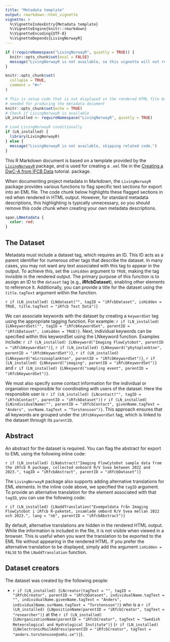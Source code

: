 ```yaml
---
title: "Metadata template"
output: rmarkdown::html_vignette
vignette: >
  %\VignetteIndexEntry{Metadata template}
  %\VignetteEngine{knitr::rmarkdown}
  %\VignetteEncoding{UTF-8}
  %\VignetteDepends{LivingNorwayR}
---
```


```r
if (!requireNamespace("LivingNorwayR", quietly = TRUE)) {
  knitr::opts_chunk$set(eval = FALSE)
  message("LivingNorwayR is not available, so this vignette will not run.")
}

knitr::opts_chunk$set(
  collapse = TRUE,
  comment = "#>"
)
```

```r
# This is setup code that is not displayed in the rendered HTML file but includes packages
# needed for producing the metadata document
knitr::opts_chunk$set(echo = TRUE)
# Check if LivingNorwayR is available
LN_installed <- requireNamespace("LivingNorwayR", quietly = TRUE)

# Load LivingNorwayR conditionally
if (LN_installed) {
  library(LivingNorwayR)
} else {
  message("LivingNorwayR is not available, skipping related code.")
}
```

This R Markdown document is based on a template provided by the [`LivingNorwayR`](https://livingnorway.github.io/LivingNorwayR/) package, and is used for creating a `.eml` file in the [Creating a DwC-A from IFCB Data](../articles/dwca-tutorial.html) tutorial. package.

When documenting project metadata in Markdown, the `LivingNorwayR` package provides various functions to flag specific text sections for export into an EML file. The code chunk below highlights these flagged sections in red when rendered in HTML output. However, for standard metadata descriptions, this highlighting is typically unnecessary, so you should remove this code chunk when creating your own metadata descriptions.

```css
span.LNmetadata {
  color: red;
}
```

## The Dataset

Metadata must include a dataset tag, which requires an ID. This ID acts as a parent identifier for numerous other tags that describe the dataset. In many cases, you may not want any text associated with this tag to appear in the output. To achieve this, set the `isHidden` argument to `TRUE`, making the tag invisible in the rendered output. The primary purpose of this function is to assign an ID to the `dataset` tag (e.g., **iRfcbDataset**), enabling other elements to reference it. Additionally, you can provide a title for the dataset using the `title.tagText` argument within the function.

`r if (LN_installed) {LNdataset("", tagID = "iRfcbDataset", isHidden = TRUE, title.tagText = "iRfcb Test Data")}`

We can associate keywords with the dataset by creating a `keywordSet` tag using the appropriate tagging function. For example: `r if (LN_installed) {LNkeywordSet("", tagID = "iRfcbKeywordSet", parentID = "iRfcbDataset", isHidden = TRUE)}`. Next, individual keywords can be specified within this keywordSet using the LNkeyword function. Examples include: `r if (LN_installed) {LNkeyword("Imaging FlowCytobot", parentID = "iRfcbKeywordSet")}`, `r if (LN_installed) {LNkeyword("phytoplankton", parentID = "iRfcbKeywordSet")}`, `r if (LN_installed) {LNkeyword("microzooplankton", parentID = "iRfcbKeywordSet")}`, `r if (LN_installed) {LNkeyword("imaging", parentID = "iRfcbKeywordSet")}` and `r if (LN_installed) {LNkeyword("sampling event", parentID = "iRfcbKeywordSet")}`.

We must also specify some contact information for the individual or organiation responsible for coordinating with users of the dataset.  Here the responsible user is `r if (LN_installed) {LNcontact("", tagID = "iRfcbContact", parentID = "iRfcbDataset")}` `r if (LN_installed) {LNindividualName("", parentID = "iRfcbContact", givenName.tagText = "Anders", surName.tagText = "Torstensson")}`. This approach ensures that all keywords are grouped under the `iRfcbKeywordSet` tag, which is linked to the dataset through its `parentID`.

## Abstract

An abstract for the dataset is required. You can flag the abstract for export to EML using the following inline code:

`r if (LN_installed) {LNabstract("Imaging FlowCytobot sample data from the iRfcb R package, collected onboard R/V Svea between 2022 and 2023.", tagID = "iRfcbAbstract", parentID = "iRfcbDataset")}`

The `LivingNorwayR` package also supports adding alternative translations for EML elements. In the inline code above, we specified the `tagID` argument. To provide an alternative translation for the element associated with that `tagID`, you can use the following code:

`r if (LN_installed) {LNaddTranslation("Exempeldata från Imaging FlowCytobot i iRfcb R-paketet, insamlade ombord R/V Svea mellan 2022 och 2023.", lang = "nb", parentID = "iRfcbAbstract")}`

By default, alternative translations are hidden in the rendered HTML output. While the information is included in the file, it is not visible when viewed in a browser. This is useful when you want the translation to be exported to the EML file without appearing in the rendered HTML. If you prefer the alternative translation to be displayed, simply add the argument `isHidden = FALSE` to the `LNaddTranslation` function.

## Dataset creators

The dataset was created by the following people:

  + `r if (LN_installed) {LNcreator(tagText = "", tagID = "iRfcbCreator", parentID = "iRfcbDataset", individualName.tagText = "", individualName.givenName.tagText = "Anders", individualName.surName.tagText = "Torstensson")}` who is a `r if (LN_installed) {LNpositionName(parentID = "iRfcbCreator", tagText = "researcher")}` at the `r if (LN_installed) {LNorganizationName(parentID = "iRfcbCreator", tagText = "Swedish Meteorological and Hydrological Institute")}` (`r if (LN_installed) {LNelectronicMailAddress(parentID = "iRfcbCreator", tagText = "anders.torstensson@smhi.se")}`).

